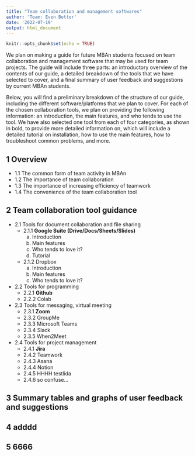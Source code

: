 ```yaml
---
title: "Team collaboration and management softwares"
author: 'Team: Even Better'
date: '2022-07-19'
output: html_document
---
```


```r
knitr::opts_chunk$set(echo = TRUE)
```

We plan on making a guide for future MBAn students focused on team collaboration and management software that may be used for team projects. The guide will include three parts: an introductory overview of the contents of our guide, a detailed breakdown of the tools that we have selected to cover, and a final summary of user feedback and suggestions by current MBAn students. 

Below, you will find a preliminary breakdown of the structure of our guide, including the different software/platforms that we plan to cover. For each of the chosen collaboration tools, we plan on providing the following information: an introduction, the main features, and who tends to use the tool. We have also selected one tool from each of four categories, as shown in bold, to provide more detailed information on, which will include a detailed tutorial on installation, how to use the main features, how to troubleshoot common problems, and more. 



## 1 Overview

- 1.1 The common form of team activity in MBAn
- 1.2 The importance of team collaboration
- 1.3 The importance of increasing efficiency of teamwork
- 1.4 The convenience of the team collaboration tool

## 2 Team collaboration tool guidance

- 2.1 Tools for document collaboration and file sharing
    + 2.1.1 **Google Suite (Drive/Docs/Sheets/Slides)**
        a. Introduction
        b. Main features
        c. Who tends to love it?
        d. Tutorial
    + 2.1.2 Dropbox
        a. Introduction
        b. Main features
        c. Who tends to love it?
- 2.2 Tools for programming
    + 2.2.1 **Github**
    + 2.2.2 Colab
- 2.3 Tools for messaging, virtual meeting
    + 2.3.1 **Zoom**
    + 2.3.2 GroupMe
    + 2.3.3 Microsoft Teams
    + 2.3.4 Slack
    + 2.3.5 When2Meet
- 2.4 Tools for project management
    + 2.4.1 **Jira**
    + 2.4.2 Teamwork
    + 2.4.3 Asana
    + 2.4.4 Notion
    + 2.4.5 HHHH testlida
    + 2.4.6 so confuse...

## 3 Summary tables and graphs of user feedback and suggestions

## 4 adddd

## 5 6666
